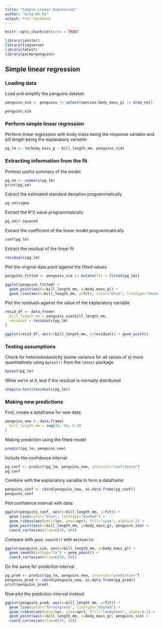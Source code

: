 ```yaml
---
title: "Simple Linear Regression"
author: "Wing-Ho Ko"
output: html_notebook
---
```


```r
knitr::opts_chunk$set(echo = TRUE)
```

```r
library(janitor)
library(tidyverse)
library(lmtest)
library(palmerpenguins)
```

## Simple linear regression

### Loading data

Load and simplify the penguins dataset

```r
penguins_sim <- penguins |> select(species:body_mass_g) |> drop_na()
```

```r
penguins_sim
```

### Perform simple linear regression

Perform linear regression with body mass being the response variable and bill length being the explanatory variable:

```r
pg_lm <- lm(body_mass_g ~ bill_length_mm, penguins_sim)
```

### Extracting information from the fit

Printout useful summary of the model

```r
pg_sm <- summary(pg_lm)
print(pg_sm)
```

Extract the estimated standard deviation programmatically

```r
pg_sm$sigma
```

Extract the R^2 value programmatically

```r
pg_sm$r.squared
```

Extract the coefficient of the linear model programmatically

```r
coef(pg_lm)
```

Extract the residual of the linear fit

```r
residuals(pg_lm)
```

Plot the original data point against the fitted values

```r
penguins_fitted <- penguins_sim |> mutate(fit = fitted(pg_lm))

ggplot(penguins_fitted) + 
  geom_point(aes(x=bill_length_mm, y=body_mass_g)) +
  geom_line(aes(x=bill_length_mm, y=fit), color="blue", linetype="dashed")
```

Plot the residuals against the value of the explanatory variable

```r
resid_df <- data.frame(
  bill_length_mm = penguins_sim$bill_length_mm,
  residual = residuals(pg_lm)
)

ggplot(resid_df, aes(x=bill_length_mm, y=residual)) + geom_point()
```

### Testing assumptions

Check for heteroskedasticity (same variance for all values of x) more quantitatively using `bptest()` from the `lmtest` package

```r
bptest(pg_lm)
```

While we're at it, test if the residual is normally distributed

```r
shapiro.test(residuals(pg_lm))
```

### Making new predictions

First, create a dataframe for new data:

```r
penguins_new <- data.frame(
  bill_length_mm = seq(30, 60, 0.2)
)
```

Making prediction using the fitted model

```r
predict(pg_lm, penguins_new)
```

Include the confidence interval

```r
pg_conf <- predict(pg_lm, penguins_new, interval="confidence")
pg_conf
```

Combine with the explanatory variable to form a dataframe:

```r
penguins_conf <- cbind(penguins_new, as.data.frame(pg_conf))
penguins_conf
```

Plot confidence interval with data:

```r
ggplot(penguins_conf, aes(x=bill_length_mm, y=fit)) + 
  geom_line(color="blue", linetype="dashed") + 
  geom_ribbon(aes(ymin=lwr, ymax=upr), fill="cyan", alpha=0.2) + 
  geom_point(aes(x=bill_length_mm, y=body_mass_g), penguins_sim) + 
  coord_cartesian(xlim=c(30, 60))
```

Compare with `geom_smooth()` with `method=lm`:

```r
ggplot(penguins_sim, aes(x=bill_length_mm, y=body_mass_g)) + 
  geom_smooth(method="lm") + geom_point() + 
  coord_cartesian(xlim=c(30, 60))
```

Do the same for prediction interval

```r
pg_pred <- predict(pg_lm, penguins_new, interval="prediction")
penguins_pred <- cbind(penguins_new, as.data.frame(pg_pred))
print(penguins_pred)
```

Now plot the prediction interval instead:

```r
ggplot(penguins_pred, aes(x=bill_length_mm, y=fit)) + 
  geom_line(color="forestgreen", linetype="dashed") + 
  geom_ribbon(aes(ymin=lwr, ymax=upr), fill="lawngreen", alpha=0.2) + 
  geom_point(aes(x=bill_length_mm, y=body_mass_g), penguins_sim) + 
  coord_cartesian(xlim=c(30, 60))
```
